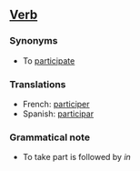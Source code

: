 ==[[Verb]]==

===Synonyms===
*To [[participate]]

===Translations===
*French: [[participer]]
*Spanish: [[participar]]

===Grammatical note===

*To take part is followed by ''in''
